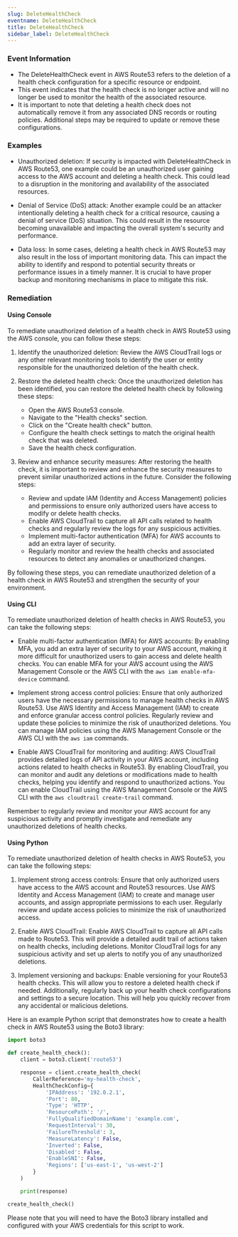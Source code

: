 ```yaml
--- 
slug: DeleteHealthCheck
eventname: DeleteHealthCheck
title: DeleteHealthCheck
sidebar_label: DeleteHealthCheck
---
```

                       
### Event Information

- The DeleteHealthCheck event in AWS Route53 refers to the deletion of a health check configuration for a specific resource or endpoint.
- This event indicates that the health check is no longer active and will no longer be used to monitor the health of the associated resource.
- It is important to note that deleting a health check does not automatically remove it from any associated DNS records or routing policies. Additional steps may be required to update or remove these configurations.


### Examples

- Unauthorized deletion: If security is impacted with DeleteHealthCheck in AWS Route53, one example could be an unauthorized user gaining access to the AWS account and deleting a health check. This could lead to a disruption in the monitoring and availability of the associated resources.

- Denial of Service (DoS) attack: Another example could be an attacker intentionally deleting a health check for a critical resource, causing a denial of service (DoS) situation. This could result in the resource becoming unavailable and impacting the overall system's security and performance.

- Data loss: In some cases, deleting a health check in AWS Route53 may also result in the loss of important monitoring data. This can impact the ability to identify and respond to potential security threats or performance issues in a timely manner. It is crucial to have proper backup and monitoring mechanisms in place to mitigate this risk.

### Remediation

#### Using Console

To remediate unauthorized deletion of a health check in AWS Route53 using the AWS console, you can follow these steps:

1. Identify the unauthorized deletion: Review the AWS CloudTrail logs or any other relevant monitoring tools to identify the user or entity responsible for the unauthorized deletion of the health check.

2. Restore the deleted health check: Once the unauthorized deletion has been identified, you can restore the deleted health check by following these steps:
   - Open the AWS Route53 console.
   - Navigate to the "Health checks" section.
   - Click on the "Create health check" button.
   - Configure the health check settings to match the original health check that was deleted.
   - Save the health check configuration.

3. Review and enhance security measures: After restoring the health check, it is important to review and enhance the security measures to prevent similar unauthorized actions in the future. Consider the following steps:
   - Review and update IAM (Identity and Access Management) policies and permissions to ensure only authorized users have access to modify or delete health checks.
   - Enable AWS CloudTrail to capture all API calls related to health checks and regularly review the logs for any suspicious activities.
   - Implement multi-factor authentication (MFA) for AWS accounts to add an extra layer of security.
   - Regularly monitor and review the health checks and associated resources to detect any anomalies or unauthorized changes.

By following these steps, you can remediate unauthorized deletion of a health check in AWS Route53 and strengthen the security of your environment.

#### Using CLI

To remediate unauthorized deletion of health checks in AWS Route53, you can take the following steps:

- Enable multi-factor authentication (MFA) for AWS accounts: By enabling MFA, you add an extra layer of security to your AWS account, making it more difficult for unauthorized users to gain access and delete health checks. You can enable MFA for your AWS account using the AWS Management Console or the AWS CLI with the `aws iam enable-mfa-device` command.

- Implement strong access control policies: Ensure that only authorized users have the necessary permissions to manage health checks in AWS Route53. Use AWS Identity and Access Management (IAM) to create and enforce granular access control policies. Regularly review and update these policies to minimize the risk of unauthorized deletions. You can manage IAM policies using the AWS Management Console or the AWS CLI with the `aws iam` commands.

- Enable AWS CloudTrail for monitoring and auditing: AWS CloudTrail provides detailed logs of API activity in your AWS account, including actions related to health checks in Route53. By enabling CloudTrail, you can monitor and audit any deletions or modifications made to health checks, helping you identify and respond to unauthorized actions. You can enable CloudTrail using the AWS Management Console or the AWS CLI with the `aws cloudtrail create-trail` command.

Remember to regularly review and monitor your AWS account for any suspicious activity and promptly investigate and remediate any unauthorized deletions of health checks.

#### Using Python

To remediate unauthorized deletion of health checks in AWS Route53, you can take the following steps:

1. Implement strong access controls: Ensure that only authorized users have access to the AWS account and Route53 resources. Use AWS Identity and Access Management (IAM) to create and manage user accounts, and assign appropriate permissions to each user. Regularly review and update access policies to minimize the risk of unauthorized access.

2. Enable AWS CloudTrail: Enable AWS CloudTrail to capture all API calls made to Route53. This will provide a detailed audit trail of actions taken on health checks, including deletions. Monitor CloudTrail logs for any suspicious activity and set up alerts to notify you of any unauthorized deletions.

3. Implement versioning and backups: Enable versioning for your Route53 health checks. This will allow you to restore a deleted health check if needed. Additionally, regularly back up your health check configurations and settings to a secure location. This will help you quickly recover from any accidental or malicious deletions.

Here is an example Python script that demonstrates how to create a health check in AWS Route53 using the Boto3 library:

```python
import boto3

def create_health_check():
    client = boto3.client('route53')

    response = client.create_health_check(
        CallerReference='my-health-check',
        HealthCheckConfig={
            'IPAddress': '192.0.2.1',
            'Port': 80,
            'Type': 'HTTP',
            'ResourcePath': '/',
            'FullyQualifiedDomainName': 'example.com',
            'RequestInterval': 30,
            'FailureThreshold': 3,
            'MeasureLatency': False,
            'Inverted': False,
            'Disabled': False,
            'EnableSNI': False,
            'Regions': ['us-east-1', 'us-west-2']
        }
    )

    print(response)

create_health_check()
```

Please note that you will need to have the Boto3 library installed and configured with your AWS credentials for this script to work.


 